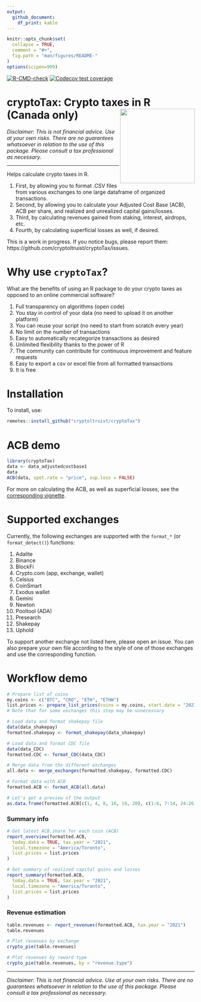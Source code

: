 ```yaml
---
output: 
  github_document:
    df_print: kable
---
```


<!-- README.md is generated from README.Rmd. Please edit that file -->

```r
knitr::opts_chunk$set(
  collapse = TRUE,
  comment = "#>",
  fig.path = "man/figures/README-"
)
options(scipen=999)
```

<!-- badges: start -->
[![R-CMD-check](https://github.com/cryptoltruist/cryptoTax/actions/workflows/R-CMD-check.yaml/badge.svg)](https://github.com/cryptoltruist/cryptoTax/actions/workflows/R-CMD-check.yaml)
[![Codecov test coverage](https://codecov.io/gh/cryptoltruist/cryptoTax/branch/main/graph/badge.svg)](https://app.codecov.io/gh/cryptoltruist/cryptoTax?branch=main)
<!-- badges: end -->

# cryptoTax: Crypto taxes in R (Canada only) <img src='man/figures/logo.png' align="right" height="140" style="float:right; height:200px;" />

*Disclaimer: This is not financial advice. Use at your own risks. There are no guarantees whatsoever in relation to the use of this package. Please consult a tax professional as necessary*.

---

Helps calculate crypto taxes in R.

1. First, by allowing you to format .CSV files from various exchanges to one large dataframe of organized transactions.
2. Second, by allowing you to calculate your Adjusted Cost Base (ACB), ACB per share, and realized and unrealized capital gains/losses.
3. Third, by calculating revenues gained from staking, interest, airdrops, etc.
4. Fourth, by calculating superficial losses as well, if desired.

This is a work in progress. If you notice bugs, please report them: https://github.com/cryptoltruist/cryptoTax/issues.

# Why use `cryptoTax`?

What are the benefits of using an R package to do your crypto taxes as opposed to an online commercial software?

1. Full transparency on algorithms (open code)
2. You stay in control of your data (no need to upload it on another platform)
3. You can reuse your script (no need to start from scratch every year)
4. No limit on the number of transactions
5. Easy to automatically recategorize transactions as desired
6. Unlimited flexibility thanks to the power of R
7. The community can contribute for continuous improvement and feature requests
8. Easy to export a csv or excel file from all formatted transactions
9. It is free

# Installation

To install, use:

``` r
remotes::install_github("cryptoltruist/cryptoTax")
```

# ACB demo

```r
library(cryptoTax)
data <- data_adjustedcostbase1
data
ACB(data, spot.rate = "price", sup.loss = FALSE)
```

For more on calculating the ACB, as well as superficial losses, see the [corresponding vignette](https://cryptoltruist.github.io/cryptoTax/articles/ACB.html).

# Supported exchanges

Currently, the following exchanges are supported with the `format_*` (or `format_detect()`) functions:

1. Adalite
1. Binance
1. BlockFi
1. Crypto.com (app, exchange, wallet)
1. Celsius
1. CoinSmart
1. Exodus wallet
1. Gemini
1. Newton
1. Pooltool (ADA)
1. Presearch
1. Shakepay
1. Uphold

To support another exchange not listed here, please open an issue. You can also prepare your own file according to the style of one of those exchanges and use the corresponding function.

# Workflow demo

```r
# Prepare list of coins
my.coins <- c("BTC", "CRO", "ETH", "ETHW")
list.prices <- prepare_list_prices(coins = my.coins, start.date = "2021-01-01")
# Note that for some exchanges this step may be unnecessary

# Load data and format shakepay file
data(data_shakepay)
formatted.shakepay <- format_shakepay(data_shakepay)

# Load data and format CDC file
data(data_CDC)
formatted.CDC <- format_CDC(data_CDC)

# Merge data from the different exchanges
all.data <- merge_exchanges(formatted.shakepay, formatted.CDC)

# Format data with ACB
formatted.ACB <- format_ACB(all.data)

# Let's get a preview of the output
as.data.frame(formatted.ACB[c(1, 4, 8, 10, 19, 20), c(1:6, 7:14, 24:26)])
```

### Summary info

```r
# Get latest ACB.share for each coin (ACB)
report_overview(formatted.ACB,
  today.data = TRUE, tax.year = "2021",
  local.timezone = "America/Toronto",
  list.prices = list.prices
)

# Get summary of realized capital gains and losses
report_summary(formatted.ACB,
  today.data = TRUE, tax.year = "2021",
  local.timezone = "America/Toronto",
  list.prices = list.prices
)
```

### Revenue estimation

```r
table.revenues <- report_revenues(formatted.ACB, tax.year = "2021")
table.revenues

# Plot revenues by exchange
crypto_pie(table.revenues)

# Plot revenues by reward type
crypto_pie(table.revenues, by = "revenue.type")
```

---

*Disclaimer: This is not financial advice. Use at your own risks. There are no guarantees whatsoever in relation to the use of this package. Please consult a tax professional as necessary*.
